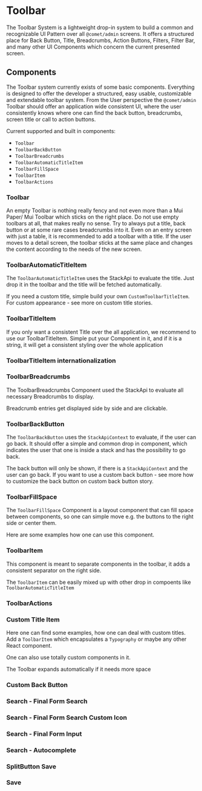 
<Meta title="Docs/Components/Toolbar" />

# Toolbar

The Toolbar System is a lightweight drop-in system to build a common and recognizable UI Pattern over all `@comet/admin` screens. It offers a structured place for Back Button, Title, Breadcrumbs, Action Buttons, Filters, Filter Bar, and many other UI Components which concern the current presented screen.

## Components

The Toolbar system currently exists of some basic components. Everything is designed to offer the developer a structured, easy usable, customizable and extendable toolbar system. From the User perspective the `@comet/admin` Toolbar should offer an application wide consistent UI, where the user consistently knows where one can find the back button, breadcrumbs, screen title or call to action buttons.

Current supported and built in components:

-   `Toolbar`
-   `ToolbarBackButton`
-   `ToolbarBreadcrumbs`
-   `ToolbarAutomaticTitleItem`
-   `ToolbarFillSpace`
-   `ToolbarItem`
-   `ToolbarActions`

### Toolbar

An empty Toolbar is nothing really fency and not even more than a Mui Paper/ Mui Toolbar which sticks on the right place. Do not use empty toolbars at all, that makes really no sense. Try to always put a title, back button or at some rare cases breadcrumbs into it. Even on an entry screen with just a table, it is recommended to add a toolbar with a title. If the user moves to a detail screen, the toolbar sticks at the same place and changes the content according to the needs of the new screen.

<Canvas>
    <Story id="stories-components-toolbar-empty--empty" />
</Canvas>

### ToolbarAutomaticTitleItem

The `ToolbarAutomaticTitleItem` uses the StackApi to evaluate the title. Just drop it in the toolbar and the title will be fetched automatically.

If you need a custom title, simple build your own `CustomToolbarTitleItem`. For custom appearance - see more on custom title stories.

<Canvas>
    <Story id="stories-components-toolbar-automatic-title-item--automatic-title-item" />
</Canvas>

### ToolbarTitleItem

If you only want a consistent Title over the all application, we recommend to use our ToolbarTitleItem. Simple put your Component in it, and if it is a string, it will get a consistent styling over the whole application

<Canvas>
    <Story id="stories-components-toolbar-title-item--title-item" />
</Canvas>

### ToolbarTitleItem internationalization

<Canvas>
    <Story id="stories-components-toolbar-localized-title-item--localized-title-item" />
</Canvas>

### ToolbarBreadcrumbs

The ToolbarBreadcrumbs Component used the StackApi to evaluate all necessary Breadcrumbs to display.

Breadcrumb entries get displayed side by side and are clickable.

<Canvas>
    <Story id="stories-components-toolbar-breadcrumbs--breadcrumbs" />
</Canvas>

### ToolbarBackButton

The `ToolbarBackButton` uses the `StackApiContext` to evaluate, if the user can go back. It should offer a simple and common drop in component, which indicates the user that one is inside a stack and has the possibility to go back.

The back button will only be shown, if there is a `StackApiContext` and the user can go back. If you want to use a custom back button - see more how to customize the back button on custom back button story.

<Canvas>
    <Story id="stories-components-toolbar-back-button--back-button" />
</Canvas>

### ToolbarFillSpace

The `ToolbarFillSpace` Component is a layout component that can fill space between components, so one can simple move e.g. the buttons to the right side or center them.

Here are some examples how one can use this component.

<Canvas>
    <Story id="stories-components-toolbar-fill-space--fill-space-left" />
</Canvas>

<Canvas>
    <Story id="stories-components-toolbar-fill-space--fill-space-right" />
</Canvas>

<Canvas>
    <Story id="stories-components-toolbar-fill-space--fill-space-middle" />
</Canvas>

<Canvas>
    <Story id="stories-components-toolbar-fill-space--fill-space-middle-2" />
</Canvas>

### ToolbarItem

This component is meant to separate components in the toolbar, it adds a consistent separator on the right side.

<Canvas>
    <Story id="stories-components-toolbar-toolbar-item--toolbar-item" />
</Canvas>

The `ToolbarItem` can be easily mixed up with other drop in compoents like `ToolbarAutomaticTitleItem`

<Canvas>
    <Story id="stories-components-toolbar-toolbar-item--toolbar-item-mixing-with-other-components" />
</Canvas>

### ToolbarActions

<Canvas>
    <Story id="stories-components-toolbar-toolbar-actions--toolbar-actions-one-action" />
</Canvas>

<Canvas>
    <Story id="stories-components-toolbar-toolbar-actions--toolbar-actions-two-actions" />
</Canvas>

### Custom Title Item

Here one can find some examples, how one can deal with custom titles. Add a `ToolbarItem` which encapsulates a `Typography` or maybe any other React component.

<Canvas>
    <Story id="stories-components-toolbar-custom-title--custom-title-h1" />
</Canvas>

<Canvas>
    <Story id="stories-components-toolbar-custom-title--custom-title-h2" />
</Canvas>

One can also use totally custom components in it.

<Canvas>
    <Story id="stories-components-toolbar-custom-title--custom-title-h3" />
</Canvas>

The Toolbar expands automatically if it needs more space

<Canvas>
    <Story id="stories-components-toolbar-custom-title--custom-title-h4" />
</Canvas>

### Custom Back Button

<Canvas>
    <Story id="stories-components-toolbar-custom-back-button--custom-back-button" />
</Canvas>

### Search - Final Form Search

<Canvas>
    <Story id="stories-components-toolbar-search-final-form--search-final-form" />
</Canvas>

### Search - Final Form Search Custom Icon

<Canvas>
    <Story id="stories-components-toolbar-search-final-form--search-final-form-custom-icon" />
</Canvas>

### Search - Final Form Input

<Canvas>
    <Story id="stories-components-toolbar-search-final-form--search-final-form-input" />
</Canvas>

### Search - Autocomplete

<Canvas>
    <Story id="stories-components-toolbar-search-autocomplete--search-autocomplete" />
</Canvas>

### SplitButton Save

<Canvas>
    <Story id="stories-components-toolbar-save-split-button--save-split-button" />
</Canvas>

### Save

<Canvas>
    <Story id="stories-components-toolbar-save-button--save" />
</Canvas>
